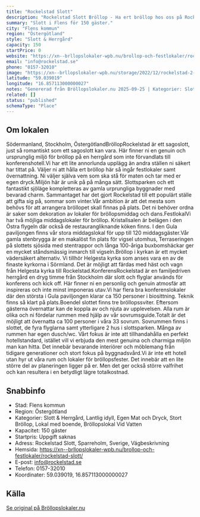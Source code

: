 ```yaml
---
title: "Rockelstad Slott"
description: "Rockelstad Slott Bröllop - Ha ert bröllop hos oss på Rockelstad Slott. Se vår fina Bröllopslokal. Skicka gärna en förfrågan så hjälper vi Er!"
summary: "Slott i Flens för 150 gäster."
city: "Flens kommun"
region: "Östergötland"
style: "Slott & Herrgård"
capacity: 150
startPrice: 0
website: "https://xn--brllopslokaler-wpb.nu/brollop-och-festlokaler/rockelstad-slott/"
email: "info@rockelstad.se"
phone: "0157-32010"
image: "https://xn--brllopslokaler-wpb.nu/storage/2022/12/rockelstad-2-_Custom_.webp"
latitude: "59.039019"
longitude: "16.857113000000027"
notes: "Genererad från Bröllopslokaler.nu 2025-09-25 | Kategorier: Slott & Herrgård, Lantlig idyll, Egen Mat och Dryck, Stort Bröllop, Lokal med boende, Bröllopslokal Vid Vatten"
related: []
status: "published"
schemaType: "Place"
---
```


## Om lokalen

Södermanland, Stockholm, ÖstergötlandBröllopRockelstad är ett sagoslott, just så romantiskt som ett sagoslott kan vara. Här finner ni en genuin och ursprunglig miljö för bröllop på en herrgård som inte förvandlats till konferenshotell.Vi har ett lite annorlunda upplägg än andra ställen ni säkert har tittat på. Väljer ni att hålla ert bröllop här så ingår festlokaler samt övernattning. Ni väljer själva vem som ska stå för maten och tar med er egen dryck.Miljön här är unik på på många sätt. Slottsparken och ett fantastikt sjöläge kompletteras av gamla urprungliga byggnader med bevarad charm. Sammantaget har det gjort Rockelstad till ett populärt ställe att gifta sig på, sommar som vinter.Vår ambition är att det mesta som behövs för att arrangera bröllopet skall finnas på plats. Det ni behöver ordna är saker som dekoration av lokaler för bröllopsmiddag och dans.FestlokalVi har två möjliga middagslokaler för bröllop. Kristallsalen är belägen i den Östra flygeln där också de restaurangliknande köken finns. I den Gula paviljongen finns vår stora middagslokal för upp till 120 middagsgäster.Vår gamla stenbrygga är en makalöst fin plats för vigsel utomhus, Terraseringen på slottets sjösida med stentrappor och långa 100-åriga buxbomshäckar ger en mycket ståndsmässig inmarch till vigseln.Bröllop i kyrkan är ett mycket vädersäkert alternativ. Vi tillhör Helgesta kyrka som anses vara en av de finaste kyrkorna i Sörmland. Det är möjligt att färdas med häst och vagn från Helgesta kyrka till Rockelstad.KonferensRockelstad är en familjedriven herrgård en dryg timme från Stockholm där slott och flyglar används för konferens och kick off. Här finner ni en personlig och genuin atmosfär att inspireras och inte minst imponeras utav.Vi har flera bra konferenslokaler där den största i Gula paviljongen klarar ca 150 personer i biosittning. Teknik finns så klart på plats.BoendeI slottet finns tre bröllopssviter. Eftersom gästerna övernattar kan de koppla av och njuta av upplevelsen. Alla rum är olika och ni fördelar rummen med hjälp av vår sovrumsguide.Totalt är det möjligt att övernatta ca 100 personer i våra 33 sovrum. Sovrummen finns i slottet, de fyra flyglarna samt ytterligare 2 hus i slottsparken. Många av rummen har egen dusch/wc. Vårt fokus är inte att tillhandahålla en perfekt hotellstandard, istället vill vi erbjuda den mest genuina och charmiga miljön man kan hitta. Det innebär bevarande interiörer och möblemang från tidigare generationer och stort fokus på byggnadsvård.Vi är inte ett hotell utan hyr ut våra rum och lokaler för bröllopsfester. Det innebär att en lite större del av planeringen ligger på er. Men det ger också större valfrihet och kan resultera i en betydligt lägre totalkostnad.

## Snabbinfo

- Stad: Flens kommun
- Region: Östergötland
- Kategorier: Slott & Herrgård, Lantlig idyll, Egen Mat och Dryck, Stort Bröllop, Lokal med boende, Bröllopslokal Vid Vatten
- Kapacitet: 150 gäster
- Startpris: Uppgift saknas
- Adress: Rockelstad Slott, Sparreholm, Sverige, Vägbeskrivning
- Hemsida: https://xn--brllopslokaler-wpb.nu/brollop-och-festlokaler/rockelstad-slott/
- E-post: info@rockelstad.se
- Telefon: 0157-32010
- Koordinater: 59.039019, 16.857113000000027

## Källa

[Se original på Bröllopslokaler.nu](https://xn--brllopslokaler-wpb.nu/brollop-och-festlokaler/rockelstad-slott/)
